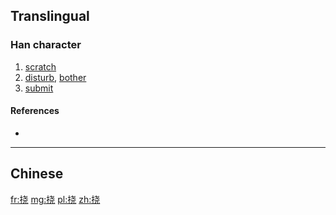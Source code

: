 {{also|撓}}
==Translingual==

===Han character===
{{Han char|rn=64|rad=手|as=06|sn=9|four=|canj=手十心山 (QJPU)|ids=⿰[[扌]][[尧]]}}

# [[scratch]]
# [[disturb]], [[bother]]
# [[submit]]

====References====
* {{Han ref|kx=0431.171|hdz=31868.120|uh=6320|ud=25376}}

----

==Chinese==
{{zh-see|撓}}

[[fr:挠]]
[[mg:挠]]
[[pl:挠]]
[[zh:挠]]
